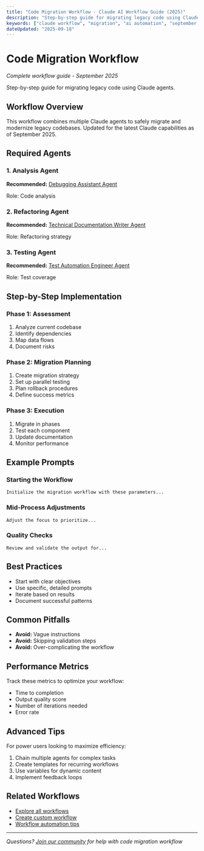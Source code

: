 ```yaml
---
title: "Code Migration Workflow - Claude AI Workflow Guide (2025)"
description: "Step-by-step guide for migrating legacy code using Claude agents."
keywords: ["claude workflow", "migration", "ai automation", "september 2025"]
dateUpdated: "2025-09-18"
---
```


# Code Migration Workflow

*Complete workflow guide - September 2025*

Step-by-step guide for migrating legacy code using Claude agents.

## Workflow Overview

This workflow combines multiple Claude agents to safely migrate and modernize legacy codebases. Updated for the latest Claude capabilities as of September 2025.

## Required Agents


### 1. Analysis Agent
**Recommended:** [Debugging Assistant Agent](/agents/debugging-assistant-agent)

Role: Code analysis


### 2. Refactoring Agent
**Recommended:** [Technical Documentation Writer Agent](/agents/technical-documentation-writer-agent)

Role: Refactoring strategy


### 3. Testing Agent
**Recommended:** [Test Automation Engineer Agent](/agents/test-automation-engineer-agent)

Role: Test coverage



## Step-by-Step Implementation

### Phase 1: Assessment
1. Analyze current codebase
2. Identify dependencies
3. Map data flows
4. Document risks

### Phase 2: Migration Planning
1. Create migration strategy
2. Set up parallel testing
3. Plan rollback procedures
4. Define success metrics

### Phase 3: Execution
1. Migrate in phases
2. Test each component
3. Update documentation
4. Monitor performance

## Example Prompts

### Starting the Workflow
```
Initialize the migration workflow with these parameters...
```

### Mid-Process Adjustments
```
Adjust the focus to prioritize...
```

### Quality Checks
```
Review and validate the output for...
```

## Best Practices

- Start with clear objectives
- Use specific, detailed prompts
- Iterate based on results
- Document successful patterns

## Common Pitfalls

- **Avoid:** Vague instructions
- **Avoid:** Skipping validation steps
- **Avoid:** Over-complicating the workflow

## Performance Metrics

Track these metrics to optimize your workflow:
- Time to completion
- Output quality score
- Number of iterations needed
- Error rate

## Advanced Tips

For power users looking to maximize efficiency:
1. Chain multiple agents for complex tasks
2. Create templates for recurring workflows  
3. Use variables for dynamic content
4. Implement feedback loops

## Related Workflows

- [Explore all workflows](/workflows)
- [Create custom workflow](/tutorials/custom-workflow)
- [Workflow automation tips](/guides/automation-2025)

---

*Questions? [Join our community](/community) for help with code migration workflow*
